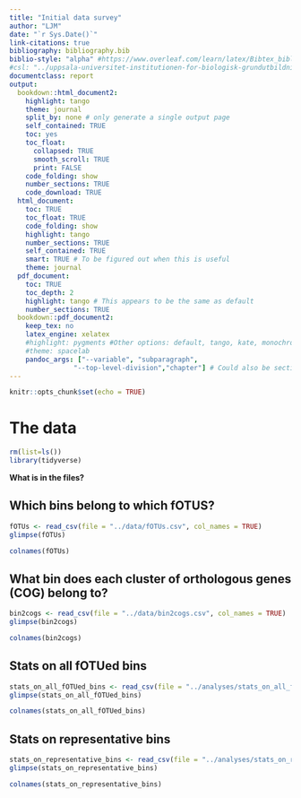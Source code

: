 ```yaml
---
title: "Initial data survey"
author: "LJM"
date: "`r Sys.Date()`"
link-citations: true
bibliography: bibliography.bib
biblio-style: "alpha" #https://www.overleaf.com/learn/latex/Bibtex_bibliography_styles
#csl: "../uppsala-universitet-institutionen-for-biologisk-grundutbildning.csl"
documentclass: report
output:
  bookdown::html_document2:
    highlight: tango
    theme: journal
    split_by: none # only generate a single output page
    self_contained: TRUE
    toc: yes
    toc_float: 
      collapsed: TRUE
      smooth_scroll: TRUE
      print: FALSE
    code_folding: show
    number_sections: TRUE
    code_download: TRUE
  html_document: 
    toc: TRUE
    toc_float: TRUE
    code_folding: show
    highlight: tango
    number_sections: TRUE
    self_contained: TRUE
    smart: TRUE # To be figured out when this is useful
    theme: journal
  pdf_document:
    toc: TRUE
    toc_depth: 2
    highlight: tango # This appears to be the same as default
    number_sections: TRUE
  bookdown::pdf_document2:
    keep_tex: no
    latex_engine: xelatex
    #highlight: pygments #Other options: default, tango, kate, monochrome, espresso, zenburn, haddock, and textmate
    #theme: spacelab
    pandoc_args: ["--variable", "subparagraph",
                "--top-level-division","chapter"] # Could also be section 
---
```


```r
knitr::opts_chunk$set(echo = TRUE)
```

# The data

```r
rm(list=ls())
library(tidyverse)
```

**What is in the files?**

## Which bins belong to which fOTUS?

```r
fOTUs <- read_csv(file = "../data/fOTUs.csv", col_names = TRUE)
glimpse(fOTUs)
```

```r
colnames(fOTUs)
```

## What bin does each cluster of orthologous genes (COG) belong to?

```r
bin2cogs <- read_csv(file = "../data/bin2cogs.csv", col_names = TRUE)
glimpse(bin2cogs)
```

```r
colnames(bin2cogs)
```

## Stats on all fOTUed bins

```r
stats_on_all_fOTUed_bins <- read_csv(file = "../analyses/stats_on_all_fOTUed_bins.csv", col_names = TRUE)
glimpse(stats_on_all_fOTUed_bins)
```

```r
colnames(stats_on_all_fOTUed_bins)
```

## Stats on representative bins

```r
stats_on_representative_bins <- read_csv(file = "../analyses/stats_on_representative_bins.csv", col_names = TRUE)
glimpse(stats_on_representative_bins)
```

```r
colnames(stats_on_representative_bins)
```


